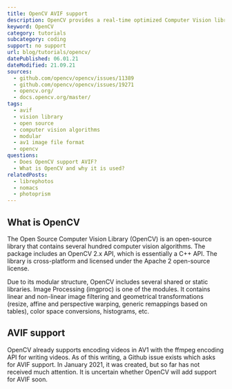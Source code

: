 ```yaml
---
title: OpenCV AVIF support
description: OpenCV provides a real-time optimized Computer Vision library, tools, and hardware. Find out if it supports AVIF.
keyword: OpenCV
category: tutorials
subcategory: coding
support: no support
url: blog/tutorials/opencv/
datePublished: 06.01.21
dateModified: 21.09.21
sources:
  - github.com/opencv/opencv/issues/11389
  - github.com/opencv/opencv/issues/19271
  - opencv.org/
  - docs.opencv.org/master/
tags:
  - avif
  - vision library
  - open source
  - computer vision algorithms
  - modular
  - av1 image file format
  - opencv
questions:
  - Does OpenCV support AVIF?
  - What is OpenCV and why it is used?
relatedPosts:
  - librephotos
  - nomacs
  - photoprism
---
```


## What is OpenCV

The Open Source Computer Vision Library (OpenCV) is an open-source library that contains several hundred computer vision algorithms. The package includes an OpenCV 2.x API, which is essentially a C++ API. The library is cross-platform and licensed under the Apache 2 open-source license.

Due to its modular structure, OpenCV includes several shared or static libraries. Image Processing (imgproc) is one of the modules. It contains linear and non-linear image filtering and geometrical transformations (resize, affine and perspective warping, generic remappings based on tables), color space conversions, histograms, etc.

## AVIF support

OpenCV already supports encoding videos in AV1 with the ffmpeg encoding API for writing videos. As of this writing, a Github issue exists which asks for AVIF support. In January 2021, it was created, but so far has not received much attention. It is uncertain whether OpenCV will add support for AVIF soon.
